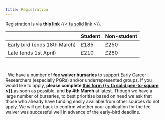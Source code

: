 ```yaml
---
title: Registration
---
```


Registration is via [ **this link**  {{< fa solid link >}}](https://eu.eventscloud.com/ereg/index.php?eventid=200272788&).  


|                              | Student  | Non-student |
|------------------------------|----------|-------------|
| Early bird (ends 18th March) | £185     | £250        |
| Late (ends 1st April)        | £210     | £280        |


<br>

<div class="inline"> <i class="fa-regular fa-bullhorn fa-beat-fade fa-xl" style="color:#b6545c; --fa-animation-duration: 2s; --fa-fade-opacity: 0.6;" ></i> &nbsp;  We have a number of **fee waiver bursaries** to support Early Career Researchers (especially PGRs) and/or underrepresented groups. If you would like to apply, **please complete [ this form   {{< fa solid pen-to-square >}}](https://forms.office.com/Pages/ResponsePage.aspx?id=qO3qvR3IzkWGPlIypTW3y1I2HYK5iBtEj9M0G1W-2f5UMUFPSFVQSDM3Q1RUTlBXN1pTUk1XNlJMQS4u)** as soon as possible, and **by 4th March** at latest. Though we have a large number of bursaries, to best prioritise based on need we ask that those who already have funding easily available from other sources do not apply. We will get back to confirm whether your application for the fee waiver was successful well in advance of the early-bird deadline. </div>
